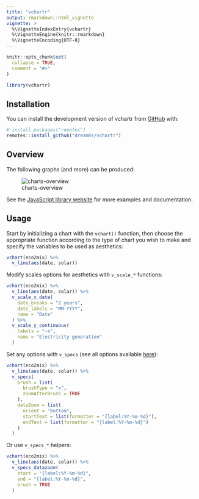 ```yaml
---
title: "vchartr"
output: rmarkdown::html_vignette
vignette: >
  %\VignetteIndexEntry{vchartr}
  %\VignetteEngine{knitr::rmarkdown}
  %\VignetteEncoding{UTF-8}
---
```


```r
knitr::opts_chunk$set(
  collapse = TRUE,
  comment = "#>"
)
```

```r
library(vchartr)
```



## Installation

You can install the development version of vchartr from [GitHub](https://github.com/dreamRs/vchartr) with:

```r
# install.packages("remotes")
remotes::install_github("dreamRs/vchartr")
```


## Overview

The following graphs (and more) can be produced:

![charts-overview](figures/vchart-types.png)

See the [JavaScript library website](https://www.visactor.io/vchart) for more examples and documentation.


## Usage

Start by initializing a chart with the `vchart()` function, then choose the appropriate function according to the type of chart you wish to make and specify the variables to be used as aesthetics:

```r
vchart(eco2mix) %>% 
  v_line(aes(date, solar))
```

Modify scales options for aesthetics with `v_scale_*` functions:

```r
vchart(eco2mix) %>% 
  v_line(aes(date, solar)) %>% 
  v_scale_x_date(
    date_breaks = "2 years",
    date_labels = "MM-YYYY",
    name = "Date"
  ) %>% 
  v_scale_y_continuous(
    labels = "~s", 
    name = "Electricity generation"
  )
```

Set any options with `v_specs` (see all options available [here](https://www.visactor.io/vchart/option/lineChart)):

```r
vchart(eco2mix) %>% 
  v_line(aes(date, solar)) %>% 
  v_specs(
    brush = list(
      brushType = "x",
      zoomAfterBrush = TRUE
    ),
    dataZoom = list(
      orient = "bottom",
      startText = list(formatter = "{label:%Y-%m-%d}"),
      endText = list(formatter = "{label:%Y-%m-%d}")
    )
  )
```

Or use `v_specs_*` helpers:

```r
vchart(eco2mix) %>% 
  v_line(aes(date, solar)) %>% 
  v_specs_datazoom(
    start = "{label:%Y-%m-%d}",
    end = "{label:%Y-%m-%d}",
    brush = TRUE
  )
```
